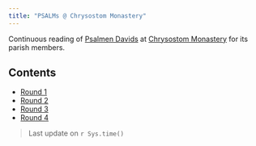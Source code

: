 ```yaml
---
title: "PSALMs @ Chrysostom Monastery"
---
```


Continuous reading of [Psalmen Davids](https://en.wikipedia.org/wiki/Psalmen_Davids) at
[Chrysostom Monastery](https://en.wikipedia.org/wiki/Chrysostom_Monastery) for 
its parish members.


## Contents

- [Round 1](psalm-book.html)  
- [Round 2](psalm-book.html)
- [Round 3](psalm-book.html)
- [Round 4](psalm-book.html)

> Last update on `r Sys.time()`
